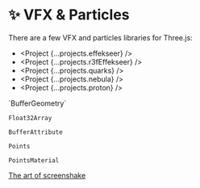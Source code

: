 
# ✨ VFX & Particles

There are a few VFX and particles libraries for Three.js:

- <Project {...projects.effekseer} />
- <Project {...projects.r3fEffekseer} />
- <Project {...projects.quarks} />
- <Project {...projects.nebula} />
- <Project {...projects.proton} />

<Todo>
`BufferGeometry`

`Float32Array`

`BufferAttribute`

`Points`

`PointsMaterial`

[The art of screenshake](https://www.youtube.com/watch?v=AJdEqssNZ-U)

</Todo>
